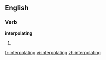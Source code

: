 ==English==

===Verb===
'''interpolating'''

# {{present participle of|[[interpolate]]}}

[[fr:interpolating]]
[[vi:interpolating]]
[[zh:interpolating]]